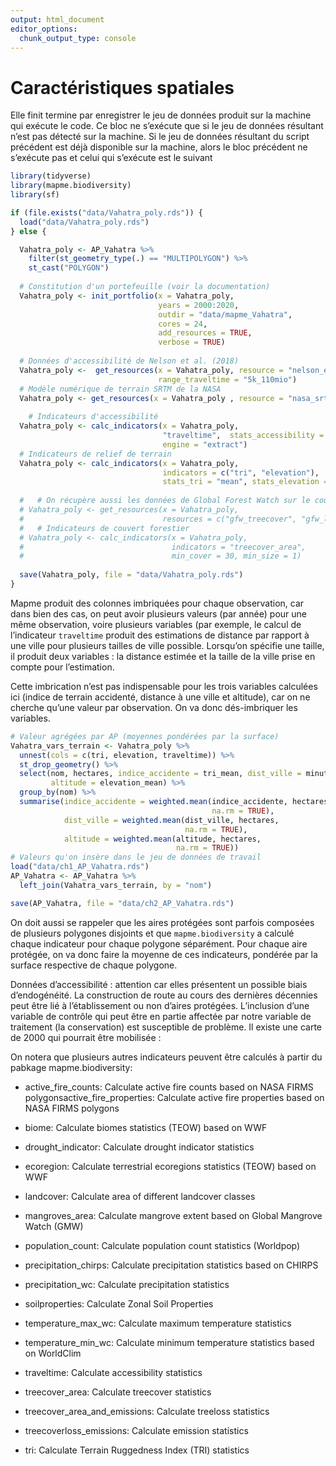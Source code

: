 ```yaml
---
output: html_document
editor_options: 
  chunk_output_type: console
---
```

# Caractéristiques spatiales {#sec-caracteristiques}

Elle finit termine par enregistrer le jeu de données produit sur la machine qui exécute le code. Ce bloc ne s'exécute que si le jeu de données résultant n'est pas détecté sur la machine. Si le jeu de données résultant du script précédent est déjà disponible sur la machine, alors le bloc précédent ne s'exécute pas et celui qui s'exécute est le suivant

```r
library(tidyverse)
library(mapme.biodiversity)
library(sf)

if (file.exists("data/Vahatra_poly.rds")) {
  load("data/Vahatra_poly.rds")
} else {

  Vahatra_poly <- AP_Vahatra %>%
    filter(st_geometry_type(.) == "MULTIPOLYGON") %>%
    st_cast("POLYGON")
  
  # Constitution d'un portefeuille (voir la documentation)
  Vahatra_poly <- init_portfolio(x = Vahatra_poly, 
                                 years = 2000:2020,
                                 outdir = "data/mapme_Vahatra",
                                 cores = 24,
                                 add_resources = TRUE,
                                 verbose = TRUE)
  
  # Données d'accessibilité de Nelson et al. (2018)
  Vahatra_poly <-  get_resources(x = Vahatra_poly, resource = "nelson_et_al",  
                                 range_traveltime = "5k_110mio")
  # Modèle numérique de terrain SRTM de la NASA
  Vahatra_poly <- get_resources(x = Vahatra_poly , resource = "nasa_srtm")
  
    # Indicateurs d'accessibilité
  Vahatra_poly <- calc_indicators(x = Vahatra_poly,
                                  "traveltime",  stats_accessibility = "mean",
                                  engine = "extract")
  # Indicateurs de relief de terrain
  Vahatra_poly <- calc_indicators(x = Vahatra_poly,
                                  indicators = c("tri", "elevation"),
                                  stats_tri = "mean", stats_elevation = "mean")
  
  #   # On récupère aussi les données de Global Forest Watch sur le couver forestier
  # Vahatra_poly <- get_resources(x = Vahatra_poly, 
  #                               resources = c("gfw_treecover", "gfw_lossyear"))
  #   # Indicateurs de couvert forestier
  # Vahatra_poly <- calc_indicators(x = Vahatra_poly,
  #                                 indicators = "treecover_area", 
  #                                 min_cover = 30, min_size = 1)
  
  save(Vahatra_poly, file = "data/Vahatra_poly.rds")
}
```

Mapme produit des colonnes imbriquées pour chaque observation, car dans bien des cas, on peut avoir plusieurs valeurs (par année) pour une même observation, voire plusieurs variables (par exemple, le calcul de l'indicateur `traveltime` produit des estimations de distance par rapport à une ville pour plusieurs tailles de ville possible. Lorsqu'on spécifie une taille, il produit deux variables : la distance estimée et la taille de la ville prise en compte pour l'estimation.

Cette imbrication n'est pas indispensable pour les trois variables calculées ici (indice de terrain accidenté, distance à une ville et altitude), car on ne cherche qu'une valeur par observation. On va donc dés-imbriquer les variables. 

```r
# Valeur agrégées par AP (moyennes pondérées par la surface)
Vahatra_vars_terrain <- Vahatra_poly %>%
  unnest(cols = c(tri, elevation, traveltime)) %>%
  st_drop_geometry() %>%
  select(nom, hectares, indice_accidente = tri_mean, dist_ville = minutes_mean, 
         altitude = elevation_mean) %>%
  group_by(nom) %>%
  summarise(indice_accidente = weighted.mean(indice_accidente, hectares,
                                             na.rm = TRUE),
            dist_ville = weighted.mean(dist_ville, hectares,
                                       na.rm = TRUE),
            altitude = weighted.mean(altitude, hectares,
                                     na.rm = TRUE))
# Valeurs qu'on insère dans le jeu de données de travail
load("data/ch1_AP_Vahatra.rds")
AP_Vahatra <- AP_Vahatra %>%
  left_join(Vahatra_vars_terrain, by = "nom")

save(AP_Vahatra, file = "data/ch2_AP_Vahatra.rds")
```


On doit aussi se rappeler que les aires protégées sont parfois composées de plusieurs polygones disjoints et que `mapme.biodiversity` a calculé chaque indicateur pour chaque polygone séparément. Pour chaque aire protégée, on va donc faire la moyenne de ces indicateurs, pondérée par la surface respective de chaque polygone.



Données d'accessibilité : attention car elles présentent un possible biais d'endogénéité. La construction de route au cours des dernières décennies peut être lié à l'établissement ou non d'aires protégées. L'inclusion d'une variable de contrôle qui peut être en partie affectée par notre variable de traitement (la conservation) est susceptible de problème. Il existe une carte de 2000 qui pourrait être mobilisée : 


On notera que plusieurs autres indicateurs peuvent être calculés à partir du pabkage mapme.biodiversity:

-   active_fire_counts: Calculate active fire counts based on NASA FIRMS polygonsactive_fire_properties: Calculate active fire properties based on NASA FIRMS polygons

-   biome: Calculate biomes statistics (TEOW) based on WWF

-   drought_indicator: Calculate drought indicator statistics

-   ecoregion: Calculate terrestrial ecoregions statistics (TEOW) based on WWF

-   landcover: Calculate area of different landcover classes

-   mangroves_area: Calculate mangrove extent based on Global Mangrove Watch (GMW)

-   population_count: Calculate population count statistics (Worldpop)

-   precipitation_chirps: Calculate precipitation statistics based on CHIRPS

-   precipitation_wc: Calculate precipitation statistics

-   soilproperties: Calculate Zonal Soil Properties

-   temperature_max_wc: Calculate maximum temperature statistics

-   temperature_min_wc: Calculate minimum temperature statistics based on WorldClim

-   traveltime: Calculate accessibility statistics

-   treecover_area: Calculate treecover statistics

-   treecover_area_and_emissions: Calculate treeloss statistics

-   treecoverloss_emissions: Calculate emission statistics

-   tri: Calculate Terrain Ruggedness Index (TRI) statistics